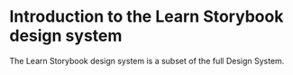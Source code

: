 
<Meta title="Design System|Introduction" />

# Introduction to the Learn Storybook design system

The Learn Storybook design system is a subset of the full Design System.